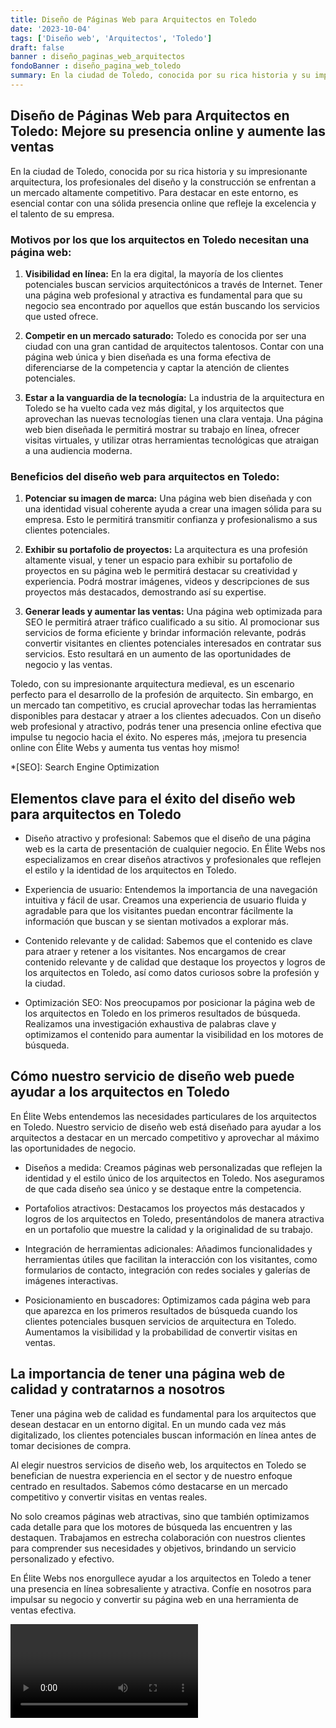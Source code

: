 ```yaml
---
title: Diseño de Páginas Web para Arquitectos en Toledo
date: '2023-10-04'
tags: ['Diseño web', 'Arquitectos', 'Toledo']
draft: false
banner : diseño_paginas_web_arquitectos
fondoBanner : diseño_pagina_web_toledo
summary: En la ciudad de Toledo, conocida por su rica historia y su impresionante arquitectura, los profesionales del diseño y la construcción se enfrentan a un mercado altamente competitivo. Para destacar en este entorno, es esencial contar con una sólida presencia online que refleje la excelencia y el talento de su empresa.
---
```


## Diseño de Páginas Web para Arquitectos en Toledo: Mejore su presencia online y aumente las ventas

En la ciudad de Toledo, conocida por su rica historia y su impresionante arquitectura, los profesionales del diseño y la construcción se enfrentan a un mercado altamente competitivo. Para destacar en este entorno, es esencial contar con una sólida presencia online que refleje la excelencia y el talento de su empresa.

### Motivos por los que los arquitectos en Toledo necesitan una página web:

1. **Visibilidad en línea:** En la era digital, la mayoría de los clientes potenciales buscan servicios arquitectónicos a través de Internet. Tener una página web profesional y atractiva es fundamental para que su negocio sea encontrado por aquellos que están buscando los servicios que usted ofrece.

2. **Competir en un mercado saturado:** Toledo es conocida por ser una ciudad con una gran cantidad de arquitectos talentosos. Contar con una página web única y bien diseñada es una forma efectiva de diferenciarse de la competencia y captar la atención de clientes potenciales.

3. **Estar a la vanguardia de la tecnología:** La industria de la arquitectura en Toledo se ha vuelto cada vez más digital, y los arquitectos que aprovechan las nuevas tecnologías tienen una clara ventaja. Una página web bien diseñada le permitirá mostrar su trabajo en línea, ofrecer visitas virtuales, y utilizar otras herramientas tecnológicas que atraigan a una audiencia moderna.

### Beneficios del diseño web para arquitectos en Toledo:

1. **Potenciar su imagen de marca:** Una página web bien diseñada y con una identidad visual coherente ayuda a crear una imagen sólida para su empresa. Esto le permitirá transmitir confianza y profesionalismo a sus clientes potenciales.

2. **Exhibir su portafolio de proyectos:** La arquitectura es una profesión altamente visual, y tener un espacio para exhibir su portafolio de proyectos en su página web le permitirá destacar su creatividad y experiencia. Podrá mostrar imágenes, videos y descripciones de sus proyectos más destacados, demostrando así su expertise.

3. **Generar leads y aumentar las ventas:** Una página web optimizada para SEO le permitirá atraer tráfico cualificado a su sitio. Al promocionar sus servicios de forma eficiente y brindar información relevante, podrás convertir visitantes en clientes potenciales interesados en contratar sus servicios. Esto resultará en un aumento de las oportunidades de negocio y las ventas.

Toledo, con su impresionante arquitectura medieval, es un escenario perfecto para el desarrollo de la profesión de arquitecto. Sin embargo, en un mercado tan competitivo, es crucial aprovechar todas las herramientas disponibles para destacar y atraer a los clientes adecuados. Con un diseño web profesional y atractivo, podrás tener una presencia online efectiva que impulse tu negocio hacia el éxito. No esperes más, ¡mejora tu presencia online con Élite Webs y aumenta tus ventas hoy mismo!

*[SEO]: Search Engine Optimization

<GifSeo />

<Cta />

## Elementos clave para el éxito del diseño web para arquitectos en Toledo

- Diseño atractivo y profesional: Sabemos que el diseño de una página web es la carta de presentación de cualquier negocio. En Élite Webs nos especializamos en crear diseños atractivos y profesionales que reflejen el estilo y la identidad de los arquitectos en Toledo.

- Experiencia de usuario: Entendemos la importancia de una navegación intuitiva y fácil de usar. Creamos una experiencia de usuario fluida y agradable para que los visitantes puedan encontrar fácilmente la información que buscan y se sientan motivados a explorar más.

- Contenido relevante y de calidad: Sabemos que el contenido es clave para atraer y retener a los visitantes. Nos encargamos de crear contenido relevante y de calidad que destaque los proyectos y logros de los arquitectos en Toledo, así como datos curiosos sobre la profesión y la ciudad.

- Optimización SEO: Nos preocupamos por posicionar la página web de los arquitectos en Toledo en los primeros resultados de búsqueda. Realizamos una investigación exhaustiva de palabras clave y optimizamos el contenido para aumentar la visibilidad en los motores de búsqueda.

## Cómo nuestro servicio de diseño web puede ayudar a los arquitectos en Toledo

En Élite Webs entendemos las necesidades particulares de los arquitectos en Toledo. Nuestro servicio de diseño web está diseñado para ayudar a los arquitectos a destacar en un mercado competitivo y aprovechar al máximo las oportunidades de negocio.

- Diseños a medida: Creamos páginas web personalizadas que reflejen la identidad y el estilo único de los arquitectos en Toledo. Nos aseguramos de que cada diseño sea único y se destaque entre la competencia.

- Portafolios atractivos: Destacamos los proyectos más destacados y logros de los arquitectos en Toledo, presentándolos de manera atractiva en un portafolio que muestre la calidad y la originalidad de su trabajo.

- Integración de herramientas adicionales: Añadimos funcionalidades y herramientas útiles que facilitan la interacción con los visitantes, como formularios de contacto, integración con redes sociales y galerías de imágenes interactivas.

- Posicionamiento en buscadores: Optimizamos cada página web para que aparezca en los primeros resultados de búsqueda cuando los clientes potenciales busquen servicios de arquitectura en Toledo. Aumentamos la visibilidad y la probabilidad de convertir visitas en ventas.

## La importancia de tener una página web de calidad y contratarnos a nosotros

Tener una página web de calidad es fundamental para los arquitectos que desean destacar en un entorno digital. En un mundo cada vez más digitalizado, los clientes potenciales buscan información en línea antes de tomar decisiones de compra.

Al elegir nuestros servicios de diseño web, los arquitectos en Toledo se benefician de nuestra experiencia en el sector y de nuestro enfoque centrado en resultados. Sabemos cómo destacarse en un mercado competitivo y convertir visitas en ventas reales.

No solo creamos páginas web atractivas, sino que también optimizamos cada detalle para que los motores de búsqueda las encuentren y las destaquen. Trabajamos en estrecha colaboración con nuestros clientes para comprender sus necesidades y objetivos, brindando un servicio personalizado y efectivo.

En Élite Webs nos enorgullece ayudar a los arquitectos en Toledo a tener una presencia en línea sobresaliente y atractiva. Confíe en nosotros para impulsar su negocio y convertir su página web en una herramienta de ventas efectiva.

<Video />

<CtaBot job='Arquitectos' city='Toledo'/>

<Gmaps query='Toledo+españa+maps' />